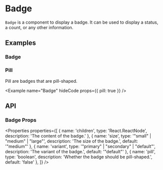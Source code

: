 
# Badge

`Badge` is a component to display a badge. It can be used to display a status, a count, or any other information.

## Examples

### Badge

<Example name="Badge" />

### Pill

Pill are badges that are pill-shaped.

<Example name="Badge" hideCode props={{ pill: true }} />

## API

### Badge Props

<Properties properties={[
  { name: 'children', type: 'React.ReactNode', description: 'The content of the badge.' },
  { name: 'size', type: '"small" | "medium" | "large"', description: 'The size of the badge.', default: '"medium"' },
  { name: 'variant', type: '"primary" | "secondary" | "default"', description: 'The variant of the badge.', default: '"default"' },
  { name: 'pill', type: 'boolean', description: 'Whether the badge should be pill-shaped.', default: 'false' },
]} />